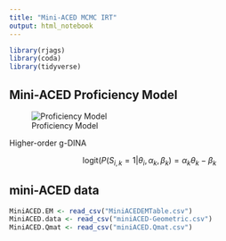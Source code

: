 ```yaml
---
title: "Mini-ACED MCMC IRT"
output: html_notebook
---
```


```r
library(rjags)
library(coda)
library(tidyverse)
```


## Mini-ACED Proficiency Model

![Proficiency Model](miniACEDPnet.png)

Higher-order g-DINA

$$ \text{logit}(P(S_{i,k}=1| \theta_i, \alpha_k, \beta_k) = \alpha_k \theta_k - \beta_k $$



## mini-ACED data

```r
MiniACED.EM <- read_csv("MiniACEDEMTable.csv")
MiniACED.data <- read_csv("miniACED-Geometric.csv")
MiniACED.Qmat <- read_csv("miniACED.Qmat.csv")
```


